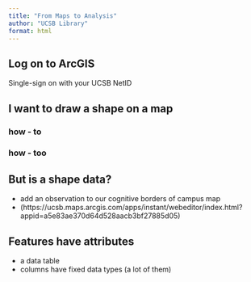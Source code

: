```yaml
---
title: "From Maps to Analysis"
author: "UCSB Library"
format: html
---
```


## Log on to ArcGIS

Single-sign on with your UCSB NetID

## I want to draw a shape on a map

### how - to

### how - too

## But is a shape data?

 - add an observation to our cognitive borders of campus map
 - <Open the map here>(https://ucsb.maps.arcgis.com/apps/instant/webeditor/index.html?appid=a5e83ae370d64d528aacb3bf27885d05)
 
## Features have attributes

 - a data table
 - columns have fixed data types (a lot of them)
